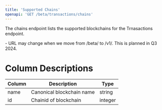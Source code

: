 ```yaml
---
title: 'Supported Chains'
openapi: 'GET /beta/transactions/chains'
---
```


The chains endpoint lists the supported blockchains for the Trnasactions endpoint.

<Note>
  - URL may change when we move from /beta/ to /v1/. This is planned in Q3 2024.
</Note>

# Column Descriptions

| Column                    | Description                                 | Type                |
|---------------------------|---------------------------------------------|---------------------|
| name                      | Canonical blockchain name                   | string              |
| id                        | Chainid of blockchain                       | integer             |
